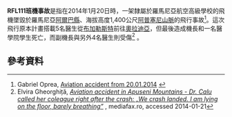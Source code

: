 '''RFL111班機事故'''是指在2014年1月20日時，一架隸屬於羅馬尼亞航空高級學校的飛機墜毀於羅馬尼亞[[阿爾巴縣|阿爾巴縣]]、海拔高度1,400公尺[[阿普塞尼山脈|阿普塞尼山脈]]的飛行事故<ref name="Oprea">Gabriel Oprea, [http://storage0.dms.mpinteractiv.ro/media/1/1/1688/11943431/2/22-01-nota-privind-accidentul-aviatic-din-20-ianuarie-doc.docx Aviation accident from 20.01.2014] {{Wayback|url=http://storage0.dms.mpinteractiv.ro/media/1/1/1688/11943431/2/22-01-nota-privind-accidentul-aviatic-din-20-ianuarie-doc.docx |date=20140218231719 }}</ref>。這次飛行原本計畫搭載5名醫生從[[布加勒斯特|布加勒斯特]]前往[[奧拉迪亞|奧拉迪亞]]，但最後造成機長和一名醫學院學生死亡，而副機長與另外4名醫生則受傷<ref name="EG">Elvira Gheorghiță, [http://www.mediafax.ro/social/accidentul-aviatic-din-muntii-apuseni-dr-calu-a-sunat-o-colega-imediat-dupa-prabusire-ne-am-prabusit-sunt-intins-pe-pamant-abia-respir-11935138 ''Aviation accident in Apuseni Mountains - Dr. Calu called her coleague right after the crash: „We crash landed. I am lying on the floor, barely breathing”''] {{Wayback|url=http://www.mediafax.ro/social/accidentul-aviatic-din-muntii-apuseni-dr-calu-a-sunat-o-colega-imediat-dupa-prabusire-ne-am-prabusit-sunt-intins-pe-pamant-abia-respir-11935138 |date=20140226163924 }}, mediafax.ro, accessed 2014-01-21</ref> 。

== 參考資料 ==
{{Reflist}}

{{2014年航空事故}}